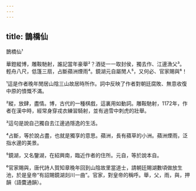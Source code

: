 ```yaml
---
---
---
```

title: 鵲橋仙
---




鵲橋仙¹

華鐙縱博，雕鞍馳射，誰記當年豪舉²？酒徒一一取封侯，獨去作、江邊漁父³。 輕舟八尺，低篷三扇，占斷蘋洲煙雨⁴。鏡湖元自屬閒人⁵，又何必、官家賜與⁶！

¹這是作者晚年閒居山陰三山故居時所作。詞中反映了作者對朝廷腐敗、無意收復中原的憤慨不滿。

²縱，放肆，盡情。博，古代的一種棋戲，這裏用如動詞。雕鞍馳射，1172年，作者在漢中時，經常身穿戎衣練習騎射，並有過雪中刺虎的壯舉。

³這句是說自己獨自去江邊過隱逸的生活。

⁴占斷，等於說占盡，也就是獨享的意思。蘋洲，長有蘋草的小洲。蘋洲煙雨，泛指水邊的美景。

⁵鏡湖，又名鑒湖，在紹興南，臨近作者的住所。元自，等於說本自。

⁶官家賜與，唐代詩人賀知章晚年回到山陰故里當道士，請朝廷賜湖數頃做放生池，於是皇帝“有詔賜鏡湖剡川一曲”。官家，對皇帝的稱呼。舉，父，雨，與，押韻（語麌通韻）。